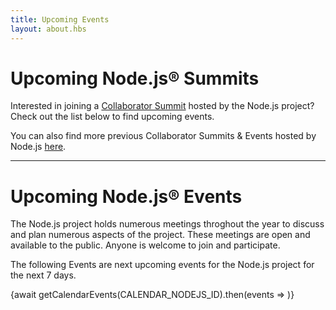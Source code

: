 ```yaml
---
title: Upcoming Events
layout: about.hbs
---
```



# Upcoming Node.js® Summits

Interested in joining a [Collaborator Summit](/about/get-involved/collab-summit) hosted by the Node.js project?
Check out the list below to find upcoming events.

You can also find more previous Collaborator Summits & Events hosted by Node.js [here](/blog/events/).

<UpcomingEvents />

---

# Upcoming Node.js® Events

The Node.js project holds numerous meetings throghout the year to discuss and plan numerous aspects of the project.
These meetings are open and available to the public. Anyone is welcome to join and participate.

The following Events are next upcoming events for the Node.js project for the next 7 days.

{await getCalendarEvents(CALENDAR_NODEJS_ID).then(events => <UpcomingCalendar events={events} />)}

